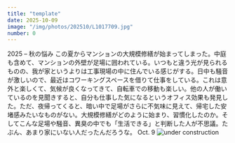```yaml
---
title: "template"
date: 2025-10-09
image: "/img/photos/202510/L1017709.jpg"
number: 0
---
```




<Sheet bkg="#123123" color="#ccc">
  <Title level={1} color="#676767" size="l" titleStyle="rotate-left-bottom">living in under construction</Title>
  <RunningHead>2025 – 秋の悩み</RunningHead>
  <Column
    width="7"
    height="17"
    column="4"
    row="3"
    columnSize="auto"
    columnNumber="3"
    isVertical={true}>
    <Text size="xs">
    この夏からマンションの大規模修繕が始まってしまった。中庭も含めて、マンションの外壁が足場に囲われている。いつもと違う光が見られるものの、我が家というよりは工事現場の中に住んでいる感じがする。日中も騒音が激しいので、最近はコワーキングスペースを借りて仕事をしている。これは意外と楽しくて、気候が良くなってきて、自転車での移動も楽しい。他の人が働いているのを見聞きすると、自分も仕事した気になるというオフィス効果も発見した。ただ、夜帰ってくると、暗い中で足場がさらに不気味に見えて、帰宅した安堵感みたいなものがない。大規模修繕がどのように始まり、習慣化したのか。そしてこんな足場や騒音、異臭の中でも「生活できる」と判断した人が不思議。たぶん、あまり家にいない人だったんだろうな。
    </Text>
    </Column>
  <Nombre position="bottom-left">Oct. 9</Nombre>
  <Image src="/img/photos/202510/L1017709.jpg" alt="under construction" size="full" />
</Sheet>
